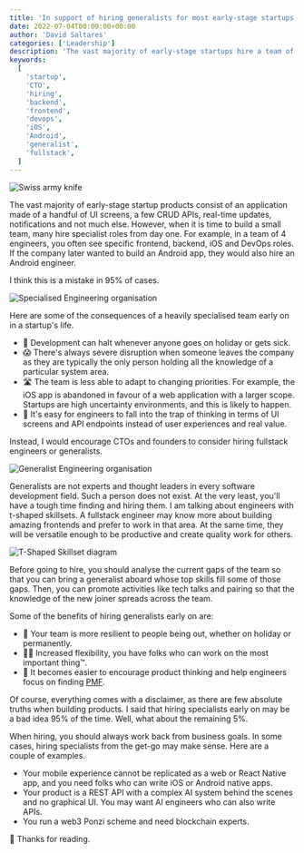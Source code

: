 ```yaml
---
title: 'In support of hiring generalists for most early-stage startups'
date: 2022-07-04T00:00:00+00:00
author: 'David Saltares'
categories: ['Leadership']
description: 'The vast majority of early-stage startups hire a team of specialists when they just need to build a web application. I think this is a mistake in 95% of cases. In this article I present the benefits of hiring specialists in most organisations.'
keywords:
  [
    'startup',
    'CTO',
    'hiring',
    'backend',
    'frontend',
    'devops',
    'iOS',
    'Android',
    'generalist',
    'fullstack',
  ]
---
```


![Swiss army knife](/img/swiss-army-knife.jpg 'By Denise Jan on Unsplash')

The vast majority of early-stage startup products consist of an application made of a handful of UI screens, a few CRUD APIs, real-time updates, notifications and not much else. However, when it is time to build a small team, many hire specialist roles from day one. For example, in a team of 4 engineers, you often see specific frontend, backend, iOS and DevOps roles. If the company later wanted to build an Android app, they would also hire an Android engineer.

I think this is a mistake in 95% of cases.

![Specialised Engineering organisation](/img/generalists/specialised-org.png)

Here are some of the consequences of a heavily specialised team early on in a startup's life.

- 🛑 Development can halt whenever anyone goes on holiday or gets sick.
- 😱 There's always severe disruption when someone leaves the company as they are typically the only person holding all the knowledge of a particular system area.
- 🛣️ The team is less able to adapt to changing priorities. For example, the iOS app is abandoned in favour of a web application with a larger scope. Startups are high uncertainty environments, and this is likely to happen.
- 🤔 It's easy for engineers to fall into the trap of thinking in terms of UI screens and API endpoints instead of user experiences and real value.

Instead, I would encourage CTOs and founders to consider hiring fullstack engineers or generalists.

![Generalist Engineering organisation](/img/generalists/generalist-org.png)

Generalists are not experts and thought leaders in every software development field. Such a person does not exist. At the very least, you'll have a tough time finding and hiring them. I am talking about engineers with t-shaped skillsets. A fullstack engineer may know more about building amazing frontends and prefer to work in that area. At the same time, they will be versatile enough to be productive and create quality work for others.

![T-Shaped Skillset diagram](/img/generalists/t-shaped-skillset.png)

Before going to hire, you should analyse the current gaps of the team so that you can bring a generalist aboard whose top skills fill some of those gaps. Then, you can promote activities like tech talks and pairing so that the knowledge of the new joiner spreads across the team.

Some of the benefits of hiring generalists early on are:

- 💪 Your team is more resilient to people being out, whether on holiday or permanently.
- 🧘‍♀️ Increased flexibility, you have folks who can work on the most important thing™.
- 🥅 It becomes easier to encourage product thinking and help engineers focus on finding [PMF](https://en.wikipedia.org/wiki/Product/market_fit).

Of course, everything comes with a disclaimer, as there are few absolute truths when building products. I said that hiring specialists early on may be a bad idea 95% of the time. Well, what about the remaining 5%.

When hiring, you should always work back from business goals. In some cases, hiring specialists from the get-go may make sense. Here are a couple of examples.

- Your mobile experience cannot be replicated as a web or React Native app, and you need folks who can write iOS or Android native apps.
- Your product is a REST API with a complex AI system behind the scenes and no graphical UI. You may want AI engineers who can also write APIs.
- You run a web3 Ponzi scheme and need blockchain experts.

🙌 Thanks for reading.

